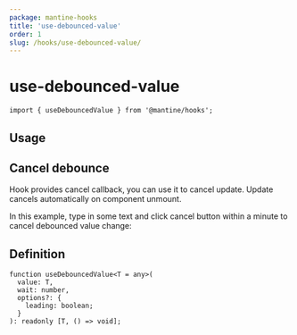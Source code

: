 ```yaml
---
package: mantine-hooks
title: 'use-debounced-value'
order: 1
slug: /hooks/use-debounced-value/
---
```



# use-debounced-value

<PageHeader
  source="mantine-hooks/src/use-debounced-value/use-debounced-value.ts"
  docs="hooks/use-debounced-value.mdx"
  package="@mantine/hooks"
/>

```tsx
import { useDebouncedValue } from '@mantine/hooks';
```

## Usage

## Cancel debounce

Hook provides cancel callback, you can use it to cancel update.
Update cancels automatically on component unmount.

In this example, type in some text and click cancel button within a minute to cancel debounced value change:

<UseDebouncedValueCancelDemo />

## Definition

```tsx
function useDebouncedValue<T = any>(
  value: T,
  wait: number,
  options?: {
    leading: boolean;
  }
): readonly [T, () => void];
```
